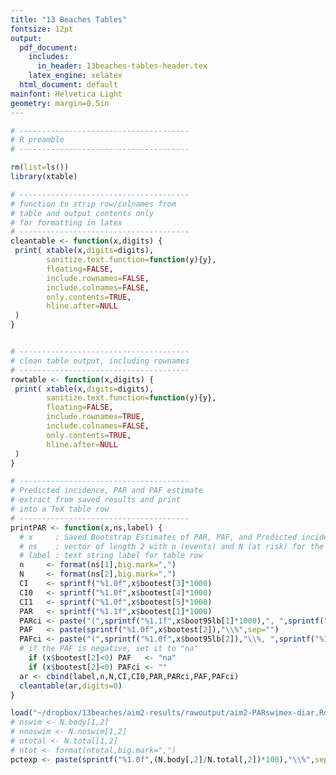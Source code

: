 ```yaml
---
title: "13 Beaches Tables"
fontsize: 12pt
output:
  pdf_document:
    includes:
      in_header: 13beaches-tables-header.tex
    latex_engine: xelatex
  html_document: default
mainfont: Helvetica Light
geometry: margin=0.5in
---
```



```r
# --------------------------------------
# R preamble
# --------------------------------------

rm(list=ls())
library(xtable)

# --------------------------------------
# function to strip row/colnames from 
# table and output contents only
# for formatting in latex
# --------------------------------------
cleantable <- function(x,digits) {
 print( xtable(x,digits=digits),
        sanitize.text.function=function(y){y},
        floating=FALSE,
        include.rownames=FALSE,
        include.colnames=FALSE,
        only.contents=TRUE,
        hline.after=NULL
 )
}


# --------------------------------------
# clean table output, including rownames
# --------------------------------------
rowtable <- function(x,digits) {
 print( xtable(x,digits=digits),
        sanitize.text.function=function(y){y},
        floating=FALSE,
        include.rownames=TRUE,
        include.colnames=FALSE,
        only.contents=TRUE,
        hline.after=NULL
 )
}

# --------------------------------------
# Predicted incidence, PAR and PAF estimate
# extract from saved results and print
# into a TeX table row
# --------------------------------------
printPAR <- function(x,ns,label) {
  # x     : Saved Bootstrap Estimates of PAR, PAF, and Predicted incidence
  # ns    : vector of length 2 with n (events) and N (at risk) for the row
  # label : text string label for table row
  n     <- format(ns[1],big.mark=",")
  N     <- format(ns[2],big.mark=",")
  CI    <- sprintf("%1.0f",x$bootest[3]*1000)
  CI0   <- sprintf("%1.0f",x$bootest[4]*1000)
  CI1   <- sprintf("%1.0f",x$bootest[5]*1000)
  PAR   <- sprintf("%1.1f",x$bootest[1]*1000)
  PARci <- paste("(",sprintf("%1.1f",x$boot95lb[1]*1000),", ",sprintf("%1.1f",x$boot95ub[1]*1000),")",sep="")
  PAF   <- paste(sprintf("%1.0f",x$bootest[2]),"\\%",sep="")
  PAFci <- paste("(",sprintf("%1.0f",x$boot95lb[2]),"\\%, ",sprintf("%1.0f",x$boot95ub[2]),"\\%)",sep="")
  # if the PAF is negative, set it to "na"
    if (x$bootest[2]<0) PAF   <- "na"
    if (x$bootest[2]<0) PAFci <- ""
  ar <- cbind(label,n,N,CI,CI0,PAR,PARci,PAF,PAFci)
  cleantable(ar,digits=0) 
}
```

```r
load("~/dropbox/13beaches/aim2-results/rawoutput/aim2-PARswimex-diar.Rdata")
# nswim <- N.body[1,2]
# nnoswim <- N.noswim[1,2]
# ntotal <- N.total[1,2]
# ntot <- format(ntotal,big.mark=",")
pctexp <- paste(sprintf("%1.0f",(N.body[,2]/N.total[,2])*100),"\\%",sep="")
```
\begin{table}[h!tb]
\begin{center}
\begin{minipage}{0.8\textwidth}
\caption{Population Attributable Risk Among Beachgoers Due to Body Immersion Swimming. \label{tab:ARswimexp}}
\end{minipage}
\begin{tabular}{l rr cc rl rl}
 & \\
&   &                & \multicolumn{2}{c}{Predicted Incidence$^1$}  & \multicolumn{2}{c}{Population}        & \multicolumn{2}{c}{Population}    \\
 &  &                & \multicolumn{2}{c}{per 1000}             & \multicolumn{2}{c}{Attributable Risk$^2$} & \multicolumn{2}{c}{Attributable Fraction$^3$} \\
\cline{4-5}
 & N   & N            & Observed & No Swim                       & \multicolumn{2}{c}{(95\% CI)}         & \multicolumn{2}{c}{(95\% CI)} \\
 &  Events &  At Risk & Exposure & Exposure &  \\
\hline
& \\
\textbf{Diarrhea, episodes} \\
```r
load("~/dropbox/13beaches/aim2-results/rawoutput/aim2-PARswimex-diar.Rdata")
printPAR(PARswimex.diar,N.total[1,],label="All Ages")
```
Age Stratified \\
```r
printPAR(PARswimex.diar.0to4,N.total[2,],label="~~Ages 0 to 4")
printPAR(PARswimex.diar.5to10,N.total[3,],label="~~Ages 5 to 10")
printPAR(PARswimex.diar.11plus,N.total[4,],label="~~Ages >10")
```
& \\
\textbf{Gastrointestinal} \\
\textbf{illness$^4$, episodes} \\
```r
load("~/dropbox/13beaches/aim2-results/rawoutput/aim2-PARswimex-gi.Rdata")
printPAR(PARswimex.gi,N.total[1,],label="All Ages")
```
Age Stratified \\
```r
printPAR(PARswimex.gi.0to4,N.total[2,],label="~~Ages 0 to 4")
printPAR(PARswimex.gi.5to10,N.total[3,],label="~~Ages 5 to 10")
printPAR(PARswimex.gi.11plus,N.total[4,],label="~~Ages >10")
```
& \\
\textbf{Missed Daily} \\
\textbf{Activities$^5$, days} \\
```r
load("~/dropbox/13beaches/aim2-results/rawoutput/aim2-PARswimex-dailygi.Rdata")
printPAR(PARswimex.dailygi,N.total[1,],"All Ages")
```
Age Stratified \\
```r
# TEMP CODE
# zero-out a few unrealistic estimates that weren't filtered in ARboot
  PARswimex.dailygi.0to4$stats[(PARswimex.dailygi.0to4$stats[,3]>10), ] <- NA
  PARswimex.dailygi.0to4$bootest  <- apply(PARswimex.dailygi.0to4$stats,2,function(x) mean(x,na.rm=T))
  PARswimex.dailygi.0to4$boot95lb <- apply(PARswimex.dailygi.0to4$stats,2,function(x) quantile(x,prob=c(0.025),na.rm=T))
  PARswimex.dailygi.0to4$boot95ub <- apply(PARswimex.dailygi.0to4$stats,2,function(x) quantile(x,prob=c(0.975),na.rm=T))
printPAR(PARswimex.dailygi.0to4,N.total[2,],label="~~Ages 0 to 4")
printPAR(PARswimex.dailygi.5to10,N.total[3,],label="~~Ages 5 to 10")
printPAR(PARswimex.dailygi.11plus,N.total[4,],label="~~Ages >10")
```
& \\
\textbf{Missed Paid} \\
\textbf{Work$^6$, days} \\
```r
load("~/dropbox/13beaches/aim2-results/rawoutput/aim2-PARswimex-workgi.Rdata")
printPAR(PARswimex.workgi,N.total[1,],"All Ages\\textsuperscript{8}")
```

& \\
\textbf{Medical Visits$^7$,} \\
\textbf{events} \\
```r
load("~/dropbox/13beaches/aim2-results/rawoutput/aim2-PARswimex-medgi.Rdata")
printPAR(PARswimex.medgi,N.total[1,],label="All Ages\\textsuperscript{8}")
```
& \\
\hline
\end{tabular}
\end{center}

\begin{scriptsize}
\begin{minipage}{\textwidth}
\begin{enumerate}
  \setlength{\itemsep}{1pt}
  \item Predicted incidence per 1000 among all beachgoers under the empirical distribution of swim exposure (observed) and under a counterfactual scenario where nobody entered the water. Estimates are from a multivariable regression model adjusted for a range of potential confounders and beach level fixed-effects (see text for details).
  \item Population Attributable Risk is the number of events per 1000 beachgoers that would be prevented if swimming exposure were removed from the population. The proportion exposed to body immersion swimming was: all ages (`r pctexp[1]`), ages 0-4 (`r pctexp[2]`), ages 5-10 (`r pctexp[3]`), ages >10 (`r pctexp[4]`). Table 1 includes additional details.
  \item Population Attributable Fraction is the percentage of events among beachgoers attributable to body immersion swimming.
  \item Gastrointestinal illness was defined as (i) diarrhea or (ii) vomiting or (iii) stomach cramps and missed daily activities or (iv) nausea and missed daily activities.
  \item Includes days of school, work, or vacation missed because of gastrointestinal illness.
  \item Includes work days missed because of gastrointestinal illness.
  \item Includes phone consultations, outpatient visits, and emergency room visits due to gastrointestinal illness. 
  \item Outcome incidence was too rare to calculate age-stratified estimates.
\end{enumerate}
\end{minipage}
\end{scriptsize}
\end{table}









